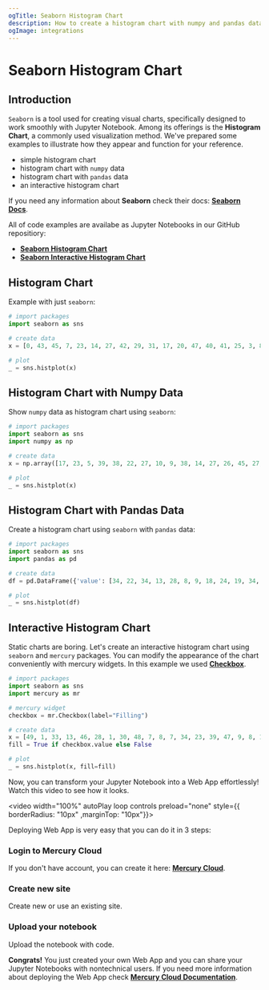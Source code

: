 ```yaml
---
ogTitle: Seaborn Histogram Chart 
description: How to create a histogram chart with numpy and pandas data using the seaborn (Python package) in Jupyter Notebook.
ogImage: integrations
---
```



# Seaborn Histogram Chart

## Introduction

`Seaborn` is a tool used for creating visual charts, specifically designed to work smoothly with Jupyter Notebook. Among its offerings is the **Histogram Chart**, a commonly used visualization method. We've prepared some examples to illustrate how they appear and function for your reference.
- simple histogram chart  
- histogram chart with `numpy` data
- histogram chart with `pandas` data
- an interactive histogram chart 

If you need any information about **Seaborn** check their docs: [**Seaborn Docs**](https://seaborn.pydata.org/api.html).

All of code examples are availabe as Jupyter Notebooks in our GitHub repositiory:
- [**Seaborn Histogram Chart**](https://github.com/mljar/mercury-integrations/blob/main/visualizations/seaborn/seaborn-histogram-chart.ipynb)
- [**Seaborn Interactive Histogram Chart**](https://github.com/mljar/mercury-integrations/blob/main/visualizations/seaborn/seaborn-interactive-histogram-chart.ipynb)

## Histogram Chart 

Example with just `seaborn`:

```python
# import packages 
import seaborn as sns 

# create data 
x = [0, 43, 45, 7, 23, 14, 27, 42, 29, 31, 17, 20, 47, 40, 41, 25, 3, 8, 8, 49]

# plot 
_ = sns.histplot(x)
```

<Screenshot src={simplechartPng} alt="Simple seaborn histogram chart" />

## Histogram Chart with Numpy Data 

Show `numpy` data as histogram chart using `seaborn`:

```python
# import packages 
import seaborn as sns 
import numpy as np 

# create data 
x = np.array([17, 23, 5, 39, 38, 22, 27, 10, 9, 38, 14, 27, 26, 45, 27, 2, 2, 44, 31, 38])

# plot 
_ = sns.histplot(x)
```

<Screenshot src={numpychartPng} alt="Seaborn histogram chart with numpy data. " />

## Histogram Chart with Pandas Data 

Create a histogram chart using `seaborn` with `pandas` data:

```python
# import packages
import seaborn as sns
import pandas as pd 

# create data 
df = pd.DataFrame({'value': [34, 22, 34, 13, 28, 8, 9, 18, 24, 19, 34, 21, 48, 48, 20, 10, 8, 7, 25, 2]}) 

# plot 
_ = sns.histplot(df)
```

<Screenshot src={pandaschartPng} alt="Seaborn histogram chart with pandas data." />

## Interactive Histogram Chart

Static charts are boring. Let's create an interactive histogram chart using `seaborn` and `mercury` packages. You can modify the appearance of the chart conveniently with mercury widgets. In this example we used [**Checkbox**](https://runmercury.com/docs/input-widgets/checkbox/).

```python 
# import packages 
import seaborn as sns
import mercury as mr 
```

```python 
# mercury widget 
checkbox = mr.Checkbox(label="Filling")
```

```python 
# create data 
x = [49, 1, 33, 13, 46, 28, 1, 30, 48, 7, 8, 7, 34, 23, 39, 47, 9, 8, 12, 30]
fill = True if checkbox.value else False

# plot 
_ = sns.histplot(x, fill=fill)
```

Now, you can transform your Jupyter Notebook into a Web App effortlessly! Watch this video to see how it looks.

<video width="100%" autoPlay loop controls preload="none" style={{ borderRadius: "10px" ,marginTop: "10px"}}>
  <source
    src="/images/integrations/seaborn/histogram-chart/seaborn-mercury.mp4"
    type="video/mp4"
  />
</video>

Deploying Web App is very easy that you can do it in 3 steps:

<div className="steps-container">

### Login to Mercury Cloud

If you don't have account, you can create it here: [**Mercury Cloud**](https://cloud.runmercury.com/register).

### Create new site

Create new or use an existing site. 

### Upload your notebook

Upload the notebook with code.

</div>

**Congrats!** You just created your own Web App and you can share your Jupyter Notebooks with nontechnical users. If you need more information about deploying the Web App check [**Mercury Cloud Documentation**](https://runmercury.com/docs/cloud/).